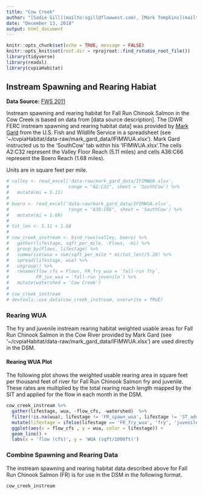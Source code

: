 ```yaml
---
title: "Cow Creek"
author: "[Sadie Gill](mailto:sgill@flowwest.com), [Mark Tompkins](mailto:mtompkins@flowwest.com)"
date: "December 13, 2018"
output: html_document
---
```


```r
knitr::opts_chunk$set(echo = TRUE, message = FALSE)
knitr::opts_knit$set(root.dir = rprojroot::find_rstudio_root_file())
library(tidyverse)
library(readxl)
library(cvpiaHabitat)
```

## Instream Spawning and Rearing Habiat

**Data Source:**
[FWS 2011](https://s3-us-west-2.amazonaws.com/cvpiahabitat-r-package/cvpia-sit-model-inputs/FWS2011_SouthCowrpt.pdf)

Instream spawning and rearing habitat for Fall Run Chinook Salmon in the Cow Creek is based on data from [data source description]. The [DWR FERC instream spawning and rearing habitat data] was provided by [Mark Gard](mailto:mark_gard@fws.gov) from the U.S. Fish and Wildlife Service in a spreadsheet (see '~/cvpiaHabitat/data-raw/mark_gard_data/IFIMWUA.xlsx'). Mark Gard instructed us to the 'SouthCow' tab within his 'IFIMWUA.xlsx'.The cells A2:C32 represent the Valley Floor Reach (5.11 miles) and cells A36:C66 represent the Boero Reach (1.68 miles). 

Units are in square feet per mile.


```r
# valley <- read_excel('data-raw/mark_gard_data/IFIMWUA.xlsx', 
#                      range = "A2:C32", sheet = 'SouthCow') %>% 
#   mutate(mi = 5.11)
# 
# boero <- read_excel('data-raw/mark_gard_data/IFIMWUA.xlsx', 
#                      range = "A36:C66", sheet = 'SouthCow') %>% 
#   mutate(mi = 1.68)
# 
# tot_len <- 5.11 + 1.68
# 
# cow_creek_instream <- bind_rows(valley, boero) %>% 
#   gather(lifestage, sqft_per_mile, -Flows, -mi) %>% 
#   group_by(Flows, lifestage) %>% 
#   summarise(wua = sum(sqft_per_mile * mi/tot_len)/5.28) %>% 
#   spread(lifestage, wua) %>% 
#   ungroup() %>% 
#   rename(flow_cfs = Flows, FR_fry_wua = `fall-run fry`, 
#          FR_juv_wua = `fall-run juvenile`) %>% 
#   mutate(watershed = 'Cow Creek')
# 
# cow_creek_instream
# devtools::use_data(cow_creek_instream, overwrite = TRUE)
```

### Rearing WUA
The fry and juvenile instream rearing habitat weighted usable areas for Fall Run Chinook Salmon in the Cow River provided by Mark Gard (see '~/cvpiaHabitat/data-raw/mark_gard_data/IFIMWUA.xlsx') are used directly in the DSM. 

#### Rearing WUA Plot

The following plot shows the weighted usable rearing area in square feet per thousand feet of river for Fall Run Chinook Salmon fry and juvenile. These rates are multiplied by the total rearing reach length mapped by the SIT and applied for the flow in each month in the DSM.

``` r
cow_creek_instream %>% 
  gather(lifestage, wua, -flow_cfs, -watershed)  %>% 
  filter(!is.na(wua), lifestage != 'FR_spawn_wua', lifestage != 'ST_adult_wua') %>%
  mutate(lifestage = ifelse(lifestage == 'FR_fry_wua', 'fry', 'juvenile')) %>% 
  ggplot(aes(x = flow_cfs , y = wua, color = lifestage)) +
  geom_line() +
  labs(x = 'flow (cfs)', y = 'WUA (sqft/1000ft)')
```

### Combine Spawning and Rearing Data
The instream spawning and rearing habitat data described above for Fall Run Chinook Salmon (FR) is for use in the DSM in the following format.
```r
cow_creek_instream
```

